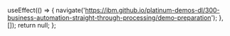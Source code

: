 
  useEffect(() => {
    navigate('https://ibm.github.io/platinum-demos-dl/300-business-automation-straight-through-processing/demo-preparation');
  }, []);
  return null;
};
